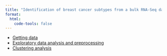 ```yaml
---
title: "Identification of breast cancer subtypes from a bulk RNA-Seq data via a graph-based approach"
format:
  html:
    code-tools: false
---
```


- [Getting data](r0_getdata.qmd)
- [Exploratory data analysis and preprocessing](r1_eda.qmd)
- [Clustering analysis](r2_clustering.qmd)